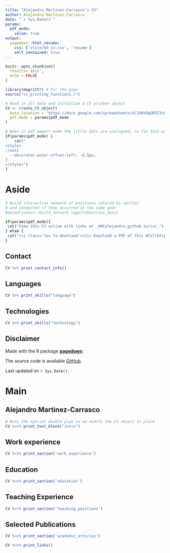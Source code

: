 ```yaml
---
title: "Alejandro Martinez-Carrasco's CV"
author: Alejandro Martinez-Carrasco
date: "`r Sys.Date()`"
params:
  pdf_mode:
    value: true
output:
  pagedown::html_resume:
    css: ['style/dd_cv.css', 'resume']
    self_contained: true
---
```


```r
knitr::opts_chunk$set(
  results='asis', 
  echo = FALSE
)

library(magrittr) # For the pipe
source("cv_printing_functions.r")

# Read in all data and initialize a CV printer object
CV <- create_CV_object(
  data_location = "https://docs.google.com/spreadsheets/d/1DAV6qURXI3cF77zc3cpIjKftcgwQa8NwWCxTZ28U__E/edit?usp=sharing",  
  pdf_mode = params$pdf_mode
)
```


```r
# When in pdf export mode the little dots are unaligned, so fix that with some conditional CSS.
if(params$pdf_mode) {
    cat("
<style>
:root{
  --decorator-outer-offset-left: -6.5px;
}
</style>")
}
```


Aside
================================================================================

```r
# Build interactive network of positions colored by section
# and connected if they occurred in the same year
#datadrivencv::build_network_logo(CV$entries_data)
```


```r
if(params$pdf_mode){
 cat("View this CV online with links at _AMCalejandro.github.io/cv/_")
} else {
 cat("[<i class='fas fa-download'></i> Download a PDF of this #CV](https://github.com/AMCalejandro/cv/raw/gh-pages/dz_cv.pdf)")
}
```

Contact {#contact}
--------------------------------------------------------------------------------

```r
CV %>% print_contact_info()
```



Languages {#skills}
--------------------------------------------------------------------------------

```r
CV %>% print_skills("language")
```


Technologies {#technologies}
--------------------------------------------------------------------------------

```r
CV %>% print_skills("technology")
```


Disclaimer {#disclaimer}
--------------------------------------------------------------------------------

Made with the R package [**pagedown**](https://github.com/rstudio/pagedown).  

The source code is available [GitHub](https://github.com/AMCalejandro/cv).  

Last updated on `r Sys.Date()`.


Main
================================================================================

Alejandro Martinez-Carrasco {#title}
--------------------------------------------------------------------------------

```r
# Note the special double pipe so we modify the CV object in place
CV %<>% print_text_block("intro") 
```


Work experience {data-icon=suitcase}
--------------------------------------------------------------------------------

```r
CV %<>% print_section('work_experience')
```


Education {data-icon=graduation-cap data-concise=true}
--------------------------------------------------------------------------------

```r
CV %<>% print_section('education')
```


<!-- These breaks just force a new page so section doesnt get cut off -->

Teaching Experience {data-icon=chalkboard-teacher}
--------------------------------------------------------------------------------

<!-- ::: aside -->
<!-- ```{r} -->
<!-- CV %<>% print_text_block('teaching_experience_aside') -->
<!-- ``` -->
<!-- ::: -->


```r
CV %<>% print_section('teaching_positions')
```



Selected Publications {data-icon=book}
--------------------------------------------------------------------------------


```r
CV %<>% print_section('academic_articles')
```




```r
CV %<>% print_links()
```

